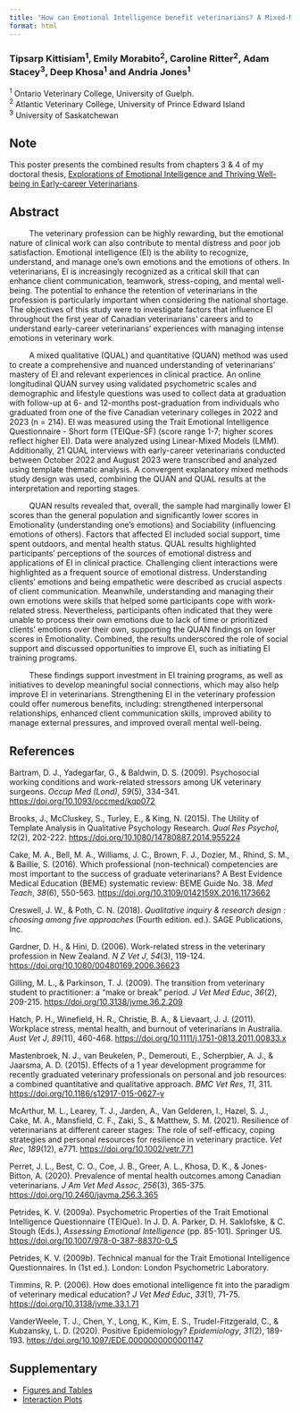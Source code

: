 ```yaml
---
title: "How can Emotional Intelligence benefit veterinarians? A Mixed-Methods Analysis (Poster)"
format: html
---
```


### Tipsarp Kittisiam^1^, Emily Morabito^2^, Caroline Ritter^2^, Adam Stacey^3^, Deep Khosa^1^ and Andria Jones^1^

^1^ Ontario Veterinary College, University of Guelph.\
^2^ Atlantic Veterinary College, University of Prince Edward Island\
^3^ University of Saskatchewan

## Note

This poster presents the combined results from chapters 3 & 4 of my doctoral thesis, [Explorations of Emotional Intelligence and Thriving Well-being in Early-career Veterinarians](https://hdl.handle.net/10214/29012).

## Abstract

         The veterinary profession can be highly rewarding, but the emotional nature of clinical work can also contribute to mental distress and poor job satisfaction. Emotional intelligence (EI) is the ability to recognize, understand, and manage one's own emotions and the emotions of others. In veterinarians, EI is increasingly recognized as a critical skill that can enhance client communication, teamwork, stress-coping, and mental well-being. The potential to enhance the retention of veterinarians in the profession is particularly important when considering the national shortage. The objectives of this study were to investigate factors that influence EI throughout the first year of Canadian veterinarians’ careers and to understand early-career veterinarians’ experiences with managing intense emotions in veterinary work.

         A mixed qualitative (QUAL) and quantitative (QUAN) method was used to create a comprehensive and nuanced understanding of veterinarians’ mastery of EI and relevant experiences in clinical practice. An online longitudinal QUAN survey using validated psychometric scales and demographic and lifestyle questions was used to collect data at graduation with follow-up at 6- and 12-months post-graduation from individuals who graduated from one of the five Canadian veterinary colleges in 2022 and 2023 (n = 214). EI was measured using the Trait Emotional Intelligence Questionnaire - Short form (TEIQue-SF) (score range 1-7; higher scores reflect higher EI). Data were analyzed using Linear-Mixed Models (LMM). Additionally, 21 QUAL interviews with early-career veterinarians conducted between October 2022 and August 2023 were transcribed and analyzed using template thematic analysis. A convergent explanatory mixed methods study design was used, combining the QUAN and QUAL results at the interpretation and reporting stages.

         QUAN results revealed that, overall, the sample had marginally lower EI scores than the general population and significantly lower scores in Emotionality (understanding one’s emotions) and Sociability (influencing emotions of others). Factors that affected EI included social support, time spent outdoors, and mental health status. QUAL results highlighted participants’ perceptions of the sources of emotional distress and applications of EI in clinical practice. Challenging client interactions were highlighted as a frequent source of emotional distress. Understanding clients’ emotions and being empathetic were described as crucial aspects of client communication. Meanwhile, understanding and managing their own emotions were skills that helped some participants cope with work-related stress. Nevertheless, participants often indicated that they were unable to process their own emotions due to lack of time or prioritized clients’ emotions over their own, supporting the QUAN findings on lower scores in Emotionality. Combined, the results underscored the role of social support and discussed opportunities to improve EI, such as initiating EI training programs.

         These findings support investment in EI training programs, as well as initiatives to develop meaningful social connections, which may also help improve EI in veterinarians. Strengthening EI in the veterinary profession could offer numerous benefits, including: strengthened interpersonal relationships, enhanced client communication skills, improved ability to manage external pressures, and improved overall mental well-being.

## References

Bartram, D. J., Yadegarfar, G., & Baldwin, D. S. (2009). Psychosocial working conditions and work-related stressors among UK veterinary surgeons. *Occup Med (Lond)*, *59*(5), 334-341. <https://doi.org/10.1093/occmed/kqp072>

Brooks, J., McCluskey, S., Turley, E., & King, N. (2015). The Utility of Template Analysis in Qualitative Psychology Research. *Qual Res Psychol*, *12*(2), 202-222. <https://doi.org/10.1080/14780887.2014.955224>

Cake, M. A., Bell, M. A., Williams, J. C., Brown, F. J., Dozier, M., Rhind, S. M., & Baillie, S. (2016). Which professional (non-technical) competencies are most important to the success of graduate veterinarians? A Best Evidence Medical Education (BEME) systematic review: BEME Guide No. 38. *Med Teach*, *38*(6), 550-563. <https://doi.org/10.3109/0142159X.2016.1173662>

Creswell, J. W., & Poth, C. N. (2018). *Qualitative inquiry & research design : choosing among five approaches* (Fourth edition. ed.). SAGE Publications, Inc.

Gardner, D. H., & Hini, D. (2006). Work-related stress in the veterinary profession in New Zealand. *N Z Vet J*, *54*(3), 119-124. <https://doi.org/10.1080/00480169.2006.36623>

Gilling, M. L., & Parkinson, T. J. (2009). The transition from veterinary student to practitioner: a "make or break" period. *J Vet Med Educ*, *36*(2), 209-215. <https://doi.org/10.3138/jvme.36.2.209>

Hatch, P. H., Winefield, H. R., Christie, B. A., & Lievaart, J. J. (2011). Workplace stress, mental health, and burnout of veterinarians in Australia. *Aust Vet J*, *89*(11), 460-468. <https://doi.org/10.1111/j.1751-0813.2011.00833.x>

Mastenbroek, N. J., van Beukelen, P., Demerouti, E., Scherpbier, A. J., & Jaarsma, A. D. (2015). Effects of a 1 year development programme for recently graduated veterinary professionals on personal and job resources: a combined quantitative and qualitative approach. *BMC Vet Res*, *11*, 311. <https://doi.org/10.1186/s12917-015-0627-y>

McArthur, M. L., Learey, T. J., Jarden, A., Van Gelderen, I., Hazel, S. J., Cake, M. A., Mansfield, C. F., Zaki, S., & Matthew, S. M. (2021). Resilience of veterinarians at different career stages: The role of self-efficacy, coping strategies and personal resources for resilience in veterinary practice. *Vet Rec*, *189*(12), e771. <https://doi.org/10.1002/vetr.771>

Perret, J. L., Best, C. O., Coe, J. B., Greer, A. L., Khosa, D. K., & Jones-Bitton, A. (2020). Prevalence of mental health outcomes among Canadian veterinarians. *J Am Vet Med Assoc*, *256*(3), 365-375. <https://doi.org/10.2460/javma.256.3.365>

Petrides, K. V. (2009a). Psychometric Properties of the Trait Emotional Intelligence Questionnaire (TEIQue). In J. D. A. Parker, D. H. Saklofske, & C. Stough (Eds.), *Assessing Emotional Intelligence* (pp. 85-101). Springer US. <https://doi.org/10.1007/978-0-387-88370-0_5>

Petrides, K. V. (2009b). Technical manual for the Trait Emotional Intelligence Questionnaires. In (1st ed.). London: London Psychometric Laboratory.

Timmins, R. P. (2006). How does emotional intelligence fit into the paradigm of veterinary medical education? *J Vet Med Educ*, *33*(1), 71-75. <https://doi.org/10.3138/jvme.33.1.71>

VanderWeele, T. J., Chen, Y., Long, K., Kim, E. S., Trudel-Fitzgerald, C., & Kubzansky, L. D. (2020). Positive Epidemiology? *Epidemiology*, *31*(2), 189-193. <https://doi.org/10.1097/EDE.0000000000001147>

## Supplementary

-   [Figures and Tables](/files/ch4-tables.pdf)
-   [Interaction Plots](/files/appendix-h.pdf)
